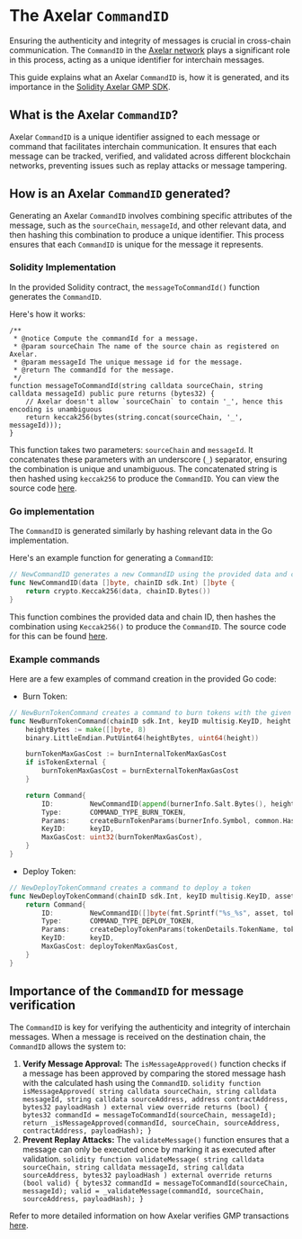 # The Axelar `CommandID`

Ensuring the authenticity and integrity of messages is crucial in cross-chain communication. The `CommandID` in the [Axelar network](https://www.axelar.network/) plays a significant role in this process, acting as a unique identifier for interchain messages.

This guide explains what an Axelar `CommandID` is, how it is generated, and its importance in the [Solidity Axelar GMP SDK](https://github.com/axelarnetwork/axelar-gmp-sdk-solidity).

## What is the Axelar `CommandID`?

Axelar `CommandID` is a unique identifier assigned to each message or command that facilitates interchain communication. It ensures that each message can be tracked, verified, and validated across different blockchain networks, preventing issues such as replay attacks or message tampering.

## How is an Axelar `CommandID` generated?

Generating an Axelar `CommandID` involves combining specific attributes of the message, such as the `sourceChain`, `messageId`, and other relevant data, and then hashing this combination to produce a unique identifier. This process ensures that each `CommandID` is unique for the message it represents.

### Solidity Implementation

In the provided Solidity contract, the `messageToCommandId()` function generates the `CommandID`.

Here's how it works:

```solidity
/**
 * @notice Compute the commandId for a message.
 * @param sourceChain The name of the source chain as registered on Axelar.
 * @param messageId The unique message id for the message.
 * @return The commandId for the message.
 */
function messageToCommandId(string calldata sourceChain, string calldata messageId) public pure returns (bytes32) {
    // Axelar doesn't allow `sourceChain` to contain '_', hence this encoding is unambiguous
    return keccak256(bytes(string.concat(sourceChain, '_', messageId)));
}
```

This function takes two parameters: `sourceChain` and `messageId`. It concatenates these parameters with an underscore (`_`) separator, ensuring the combination is unique and unambiguous. The concatenated string is then hashed using `keccak256` to produce the `CommandID`. You can view the source code [here](https://github.com/axelarnetwork/axelar-gmp-sdk-solidity/blob/1db893b373ec9fcd7cf838ebea4b3a7a24585791/contracts/gateway/BaseAmplifierGateway.sol#L103C14-L103C32).

### Go implementation

The `CommandID` is generated similarly by hashing relevant data in the Go implementation.

Here's an example function for generating a `CommandID`:

```go
// NewCommandID generates a new CommandID using the provided data and chain ID
func NewCommandID(data []byte, chainID sdk.Int) []byte {
    return crypto.Keccak256(data, chainID.Bytes())
}
```

This function combines the provided data and chain ID, then hashes the combination using `Keccak256()` to produce the `CommandID`. The source code for this can be found [here](https://github.com/axelarnetwork/axelar-core/blob/main/x/evm/types/command.go).

### Example commands

Here are a few examples of command creation in the provided Go code:

- Burn Token:

```go
// NewBurnTokenCommand creates a command to burn tokens with the given burner's information
func NewBurnTokenCommand(chainID sdk.Int, keyID multisig.KeyID, height int64, burnerInfo BurnerInfo, isTokenExternal bool) Command {
    heightBytes := make([]byte, 8)
    binary.LittleEndian.PutUint64(heightBytes, uint64(height))

    burnTokenMaxGasCost := burnInternalTokenMaxGasCost
    if isTokenExternal {
        burnTokenMaxGasCost = burnExternalTokenMaxGasCost
    }

    return Command{
        ID:         NewCommandID(append(burnerInfo.Salt.Bytes(), heightBytes...), chainID),
        Type:       COMMAND_TYPE_BURN_TOKEN,
        Params:     createBurnTokenParams(burnerInfo.Symbol, common.Hash(burnerInfo.Salt)),
        KeyID:      keyID,
        MaxGasCost: uint32(burnTokenMaxGasCost),
    }
}
```

- Deploy Token:

```go
// NewDeployTokenCommand creates a command to deploy a token
func NewDeployTokenCommand(chainID sdk.Int, keyID multisig.KeyID, asset string, tokenDetails TokenDetails, address Address, dailyMintLimit sdk.Uint) Command {
    return Command{
        ID:         NewCommandID([]byte(fmt.Sprintf("%s_%s", asset, tokenDetails.Symbol)), chainID),
        Type:       COMMAND_TYPE_DEPLOY_TOKEN,
        Params:     createDeployTokenParams(tokenDetails.TokenName, tokenDetails.Symbol, tokenDetails.Decimals, tokenDetails.Capacity, address, dailyMintLimit),
        KeyID:      keyID,
        MaxGasCost: deployTokenMaxGasCost,
    }
}
```

## Importance of the `CommandID` for message verification

The `CommandID` is key for verifying the authenticity and integrity of interchain messages. When a message is received on the destination chain, the `CommandID` allows the system to:

1.  **Verify Message Approval:**
    The `isMessageApproved()` function checks if a message has been approved by comparing the stored message hash with the calculated hash using the `CommandID`.
        ```solidity
        function isMessageApproved(
            string calldata sourceChain,
            string calldata messageId,
            string calldata sourceAddress,
            address contractAddress,
            bytes32 payloadHash
        ) external view override returns (bool) {
            bytes32 commandId = messageToCommandId(sourceChain, messageId);
            return _isMessageApproved(commandId, sourceChain, sourceAddress, contractAddress, payloadHash);
        }
        ```
2.  **Prevent Replay Attacks:**
    The `validateMessage()` function ensures that a message can only be executed once by marking it as executed after validation.
        ```solidity
        function validateMessage(
            string calldata sourceChain,
            string calldata messageId,
            string calldata sourceAddress,
            bytes32 payloadHash
        ) external override returns (bool valid) {
            bytes32 commandId = messageToCommandId(sourceChain, messageId);
            valid = _validateMessage(commandId, sourceChain, sourceAddress, payloadHash);
        }
        ```

Refer to more detailed information on how Axelar verifies GMP transactions [here](/dev/general-message-passing/verify-gmp-tx/).
